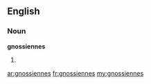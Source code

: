==English==

===Noun===
'''gnossiennes'''

# {{plural of|[[gnossienne]]}}

[[ar:gnossiennes]]
[[fr:gnossiennes]]
[[my:gnossiennes]]